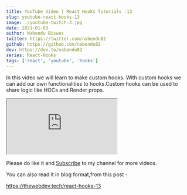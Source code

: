 ```yaml
---
title: YouTube Video | React Hooks Tutorials -13
slug: youtube-react-hooks-13
image: ./youtube-twitch-3.jpg
date: 2021-01-03
author: Nabendu Biswas
twitter: https://twitter.com/nabendu82
github: https://github.com/nabendu82
dev: https://dev.to/nabendu82
series: React-Hooks
tags: ['react', 'youtube', 'hooks']
---
```


In this video we will learn to make custom hooks. With custom hooks we can add our own functionalities to hooks.Custom hooks can be used to share logic like HOCs and Render props.

<div className={styles.resp__container}>

<iframe className={styles.resp__iframe} src="https://www.youtube.com/embed/2K_Xjhssqpg" gesture="media"  allow="encrypted-media" allowfullscreen></iframe>

</div>


Please do like it and [Subscribe](https://www.youtube.com/channel/UCRf7mazcufqZxd2pR3oQJuQ?sub_confirmation=1) to my channel for more videos.

You can also read it in blog format,from this post -

https://thewebdev.tech/react-hooks-13
